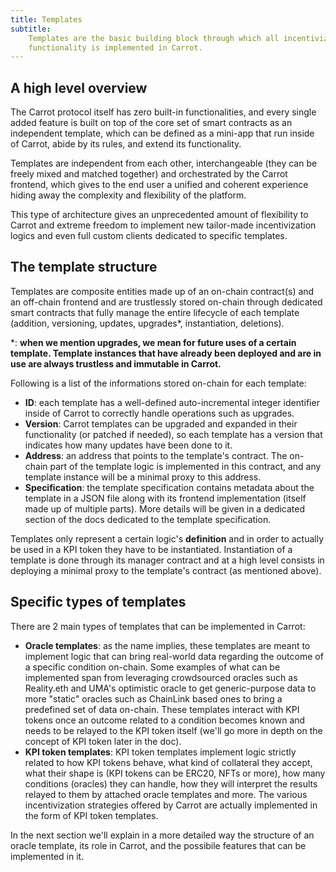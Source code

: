 ```yaml
---
title: Templates
subtitle:
    Templates are the basic building block through which all incentivization
    functionality is implemented in Carrot.
---
```


## A high level overview

The Carrot protocol itself has zero built-in functionalities, and every single
added feature is built on top of the core set of smart contracts as an
independent template, which can be defined as a mini-app that run inside of
Carrot, abide by its rules, and extend its functionality.

Templates are independent from each other, interchangeable (they can be freely
mixed and matched together) and orchestrated by the Carrot frontend, which gives
to the end user a unified and coherent experience hiding away the complexity and
flexibility of the platform.

This type of architecture gives an unprecedented amount of flexibility to Carrot
and extreme freedom to implement new tailor-made incentivization logics and even
full custom clients dedicated to specific templates.

## The template structure

Templates are composite entities made up of an on-chain contract(s) and an
off-chain frontend and are trustlessly stored on-chain through dedicated smart
contracts that fully manage the entire lifecycle of each template (addition,
versioning, updates, upgrades\*, instantiation, deletions).

\*: **when we mention upgrades, we mean for future uses of a certain template.
Template instances that have already been deployed and are in use are always
trustless and immutable in Carrot.**

Following is a list of the informations stored on-chain for each template:

-   **ID**: each template has a well-defined auto-incremental integer identifier
    inside of Carrot to correctly handle operations such as upgrades.
-   **Version**: Carrot templates can be upgraded and expanded in their
    functionality (or patched if needed), so each template has a version that
    indicates how many updates have been done to it.
-   **Address**: an address that points to the template's contract. The on-chain
    part of the template logic is implemented in this contract, and any template
    instance will be a minimal proxy to this address.
-   **Specification**: the template specification contains metadata about the
    template in a JSON file along with its frontend implementation (itself made
    up of multiple parts). More details will be given in a dedicated section of
    the docs dedicated to the template specification.

Templates only represent a certain logic's **definition** and in order to
actually be used in a KPI token they have to be instantiated. Instantiation of a
template is done through its manager contract and at a high level consists in
deploying a minimal proxy to the template's contract (as mentioned above).

## Specific types of templates

There are 2 main types of templates that can be implemented in Carrot:

-   **Oracle templates**: as the name implies, these templates are meant to
    implement logic that can bring real-world data regarding the outcome of a
    specific condition on-chain. Some examples of what can be implemented span
    from leveraging crowdsourced oracles such as Reality.eth and UMA's
    optimistic oracle to get generic-purpose data to more "static" oracles such
    as ChainLink based ones to bring a predefined set of data on-chain. These
    templates interact with KPI tokens once an outcome related to a condition
    becomes known and needs to be relayed to the KPI token itself (we'll go more
    in depth on the concept of KPI token later in the doc).
-   **KPI token templates**: KPI token templates implement logic strictly
    related to how KPI tokens behave, what kind of collateral they accept, what
    their shape is (KPI tokens can be ERC20, NFTs or more), how many conditions
    (oracles) they can handle, how they will interpret the results relayed to
    them by attached oracle templates and more. The various incentivization
    strategies offered by Carrot are actually implemented in the form of KPI
    token templates.

In the next section we'll explain in a more detailed way the structure of an
oracle template, its role in Carrot, and the possibile features that can be
implemented in it.
